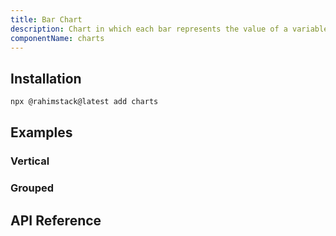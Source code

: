 ```yaml
---
title: Bar Chart
description: Chart in which each bar represents the value of a variable. Inspired by Tremor.
componentName: charts
---
```


<ComponentPreview name="bar-chart-demo" />

## Installation

```bash
npx @rahimstack@latest add charts
```

## Examples

### Vertical

<ComponentPreview name="bar-chart-vertical-demo" />

### Grouped

<ComponentPreview name="bar-chart-grouped-demo" />


## API Reference

<ComponentAnatomy name="bar-chart" />
